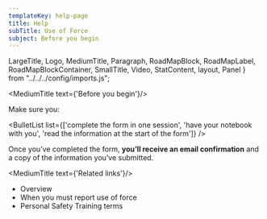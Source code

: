```yaml
---
templateKey: help-page
title: Help
subTitle: Use of Force
subject: Before you begin
---
```

LargeTitle, Logo, MediumTitle, Paragraph, RoadMapBlock, RoadMapLabel, RoadMapBlockContainer, SmallTitle, Video, StatContent, layout, Panel } from "../../../config/imports.js";

<MediumTitle text={'Before you begin'}/>

Make sure you:

<BulletList list={['complete the form in one session', 'have your notebook with you', 'read the information at the start of the form']} />

Once you’ve completed the form, **you’ll receive an email confirmation** and a copy of the information you’ve submitted.

<MediumTitle text={'Related links'}/>

<ul class="govuk-list govuk-list--bullet">
	<li><Link class="govuk-link" to="/help/uof/">Overview</Link></li>
	<li><Link class="govuk-link" to="/help/uof/uof-when-you-must-report-use-of-force/">When you must report use of force</Link></li>
    <li><Link class="govuk-link" to="/help/uof/uof-personal-safety-training-terms/">Personal Safety Training terms</Link></li>
</ul>